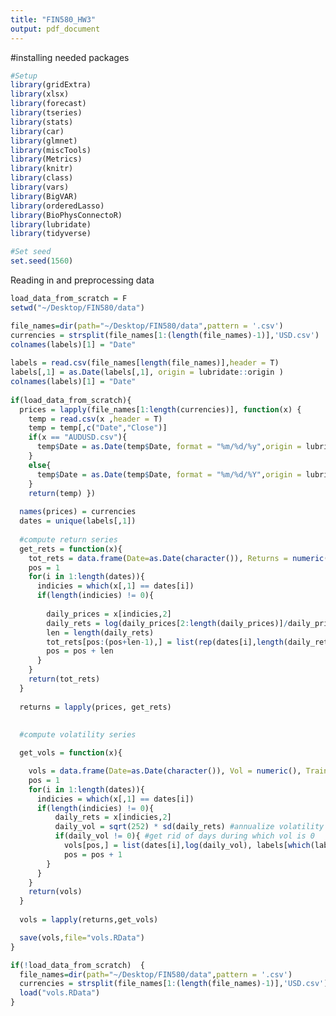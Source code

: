 ```yaml
---
title: "FIN580_HW3"
output: pdf_document
---
```


#installing needed packages
```r
#Setup 
library(gridExtra)
library(xlsx)
library(forecast)
library(tseries)
library(stats)
library(car)
library(glmnet)
library(miscTools)
library(Metrics)
library(knitr)
library(class)
library(vars)
library(BigVAR)
library(orderedLasso)
library(BioPhysConnectoR)
library(lubridate)
library(tidyverse)

#Set seed
set.seed(1560)

```


Reading in and preprocessing data
```r

load_data_from_scratch = F
setwd("~/Desktop/FIN580/data")

file_names=dir(path="~/Desktop/FIN580/data",pattern = '.csv')
currencies = strsplit(file_names[1:(length(file_names)-1)],'USD.csv')
colnames(labels)[1] = "Date"
  
labels = read.csv(file_names[length(file_names)],header = T)
labels[,1] = as.Date(labels[,1], origin = lubridate::origin )
colnames(labels)[1] = "Date"
  
if(load_data_from_scratch){
  prices = lapply(file_names[1:length(currencies)], function(x) { 
    temp = read.csv(x ,header = T)
    temp = temp[,c("Date","Close")]
    if(x == "AUDUSD.csv"){
      temp$Date = as.Date(temp$Date, format = "%m/%d/%y",origin = lubridate::origin) #why it has a different format I have no idea
    }
    else{
      temp$Date = as.Date(temp$Date, format = "%m/%d/%Y",origin = lubridate::origin)
    }
    return(temp) })
  
  names(prices) = currencies
  dates = unique(labels[,1])
  
  #compute return series
  get_rets = function(x){
    tot_rets = data.frame(Date=as.Date(character()), Returns = numeric())
    pos = 1
    for(i in 1:length(dates)){
      indicies = which(x[,1] == dates[i])
      if(length(indicies) != 0){
  
        daily_prices = x[indicies,2]
        daily_rets = log(daily_prices[2:length(daily_prices)]/daily_prices[1:(length(daily_prices)-1)])
        len = length(daily_rets)
        tot_rets[pos:(pos+len-1),] = list(rep(dates[i],length(daily_rets)),daily_rets)
        pos = pos + len
      }
    }
    return(tot_rets)
  }
  
  returns = lapply(prices, get_rets)
  
  
  #compute volatility series

  get_vols = function(x){

    vols = data.frame(Date=as.Date(character()), Vol = numeric(), Train = numeric() )
    pos = 1
    for(i in 1:length(dates)){
      indicies = which(x[,1] == dates[i])
      if(length(indicies) != 0){
          daily_rets = x[indicies,2]
          daily_vol = sqrt(252) * sd(daily_rets) #annualize volatility
          if(daily_vol != 0){ #get rid of days during which vol is 0
            vols[pos,] = list(dates[i],log(daily_vol), labels[which(labels$Date == dates[i]),2])
            pos = pos + 1
        }
      }
    }
    return(vols)
  }
  
  vols = lapply(returns,get_vols)

  save(vols,file="vols.RData")
}

if(!load_data_from_scratch)  {
  file_names=dir(path="~/Desktop/FIN580/data",pattern = '.csv')
  currencies = strsplit(file_names[1:(length(file_names)-1)],'USD.csv')
  load("vols.RData")
}
  
  
```


